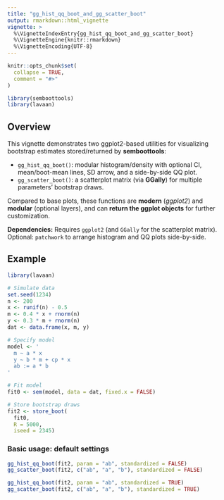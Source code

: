 ```yaml
---
title: "gg_hist_qq_boot_and_gg_scatter_boot"
output: rmarkdown::html_vignette
vignette: >
  %\VignetteIndexEntry{gg_hist_qq_boot_and_gg_scatter_boot}
  %\VignetteEngine{knitr::rmarkdown}
  %\VignetteEncoding{UTF-8}
---
```


```r
knitr::opts_chunk$set(
  collapse = TRUE,
  comment = "#>"
)
```

```r
library(semboottools)
library(lavaan)
```

## Overview

This vignette demonstrates two ggplot2-based utilities for visualizing bootstrap estimates stored/returned by **semboottools**:

- `gg_hist_qq_boot()`: modular histogram/density with optional CI, mean/boot-mean lines, SD arrow, and a side-by-side QQ plot.  
- `gg_scatter_boot()`: a scatterplot matrix (via **GGally**) for multiple parameters’ bootstrap draws.  

Compared to base plots, these functions are **modern** (*ggplot2*) and **modular** (optional layers), and can **return the ggplot objects** for further customization.  

**Dependencies:** Requires `ggplot2` (and `GGally` for the scatterplot matrix).  
Optional: `patchwork` to arrange histogram and QQ plots side-by-side.


## Example

```r
library(lavaan)

# Simulate data
set.seed(1234)
n <- 200
x <- runif(n) - 0.5
m <- 0.4 * x + rnorm(n)
y <- 0.3 * m + rnorm(n)
dat <- data.frame(x, m, y)

# Specify model
model <- '
  m ~ a * x
  y ~ b * m + cp * x
  ab := a * b
'

# Fit model
fit0 <- sem(model, data = dat, fixed.x = FALSE)

# Store bootstrap draws
fit2 <- store_boot(
  fit0,
  R = 5000,
  iseed = 2345)
```

### Basic usage: default settings
```r
gg_hist_qq_boot(fit2, param = "ab", standardized = FALSE)
gg_scatter_boot(fit2, c("ab", "a", "b"), standardized = FALSE)
```

```r
gg_hist_qq_boot(fit2, param = "ab", standardized = TRUE)
gg_scatter_boot(fit2, c("ab", "a", "b"), standardized = TRUE)
```


